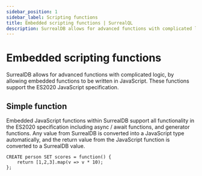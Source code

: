 ```yaml
---
sidebar_position: 1
sidebar_label: Scripting functions
title: Embedded scripting functions | SurrealQL
description: SurrealDB allows for advanced functions with complicated logic, by allowing embedded functions to be written in JavaScript.
---
```


# Embedded scripting functions

SurrealDB allows for advanced functions with complicated logic, by allowing embedded functions to be written in JavaScript. These functions support the ES2020 JavaScript specification.

## Simple function

Embedded JavaScript functions within SurrealDB support all functionality in the ES2020 specification including async / await functions, and generator functions. Any value from SurrealDB is converted into a JavaScript type automatically, and the return value from the JavaScript function is converted to a SurrealDB value.

```surql
CREATE person SET scores = function() {
	return [1,2,3].map(v => v * 10);
};
```

